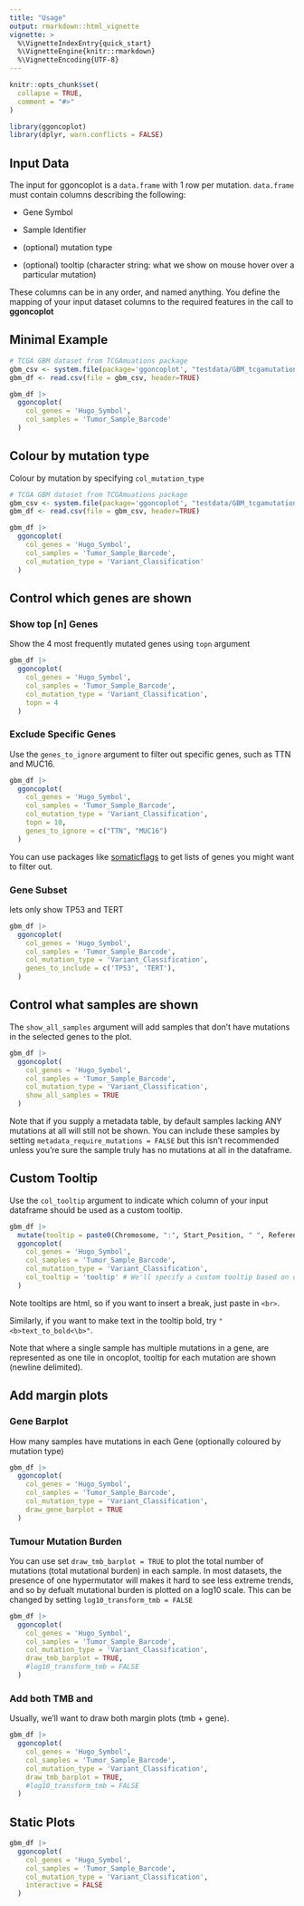 ```yaml
---
title: "Usage"
output: rmarkdown::html_vignette
vignette: >
  %\VignetteIndexEntry{quick_start}
  %\VignetteEngine{knitr::rmarkdown}
  %\VignetteEncoding{UTF-8}
---
```


```r
knitr::opts_chunk$set(
  collapse = TRUE,
  comment = "#>"
)
```

```r
library(ggoncoplot)
library(dplyr, warn.conflicts = FALSE)
```

## Input Data

The input for ggoncoplot is a `data.frame` with 1 row per mutation. `data.frame` must contain columns describing the following:

- Gene Symbol

- Sample Identifier 

- (optional) mutation type

- (optional) tooltip (character string: what we show on mouse hover over a particular mutation)


These columns can be in any order, and named anything. You define the mapping of your input dataset columns to the required features in the call to **ggoncoplot**



## Minimal Example

```r

# TCGA GBM dataset from TCGAmuations package
gbm_csv <- system.file(package='ggoncoplot', "testdata/GBM_tcgamutations_mc3_maf.csv.gz")
gbm_df <- read.csv(file = gbm_csv, header=TRUE)

gbm_df |> 
  ggoncoplot(
    col_genes = 'Hugo_Symbol', 
    col_samples = 'Tumor_Sample_Barcode'
  )
```

## Colour by mutation type

Colour by mutation by specifying `col_mutation_type`

```r

# TCGA GBM dataset from TCGAmuations package
gbm_csv <- system.file(package='ggoncoplot', "testdata/GBM_tcgamutations_mc3_maf.csv.gz")
gbm_df <- read.csv(file = gbm_csv, header=TRUE)

gbm_df |> 
  ggoncoplot(
    col_genes = 'Hugo_Symbol', 
    col_samples = 'Tumor_Sample_Barcode', 
    col_mutation_type = 'Variant_Classification'
  )
```


## Control which genes are shown

### Show top [n] Genes

Show the 4 most frequently mutated genes using `topn` argument

```r
gbm_df |> 
  ggoncoplot(
    col_genes = 'Hugo_Symbol', 
    col_samples = 'Tumor_Sample_Barcode', 
    col_mutation_type = 'Variant_Classification', 
    topn = 4
  )
```

### Exclude Specific Genes

Use the `genes_to_ignore` argument to filter out specific genes, such as TTN and MUC16.

```r
gbm_df |> 
  ggoncoplot(
    col_genes = 'Hugo_Symbol', 
    col_samples = 'Tumor_Sample_Barcode', 
    col_mutation_type = 'Variant_Classification', 
    topn = 10,
    genes_to_ignore = c("TTN", "MUC16")
  )
```

You can use packages like [somaticflags](https://github.com/CCICB/somaticflags) to get lists of genes you might want to filter out.

### Gene Subset

lets only show TP53 and TERT

```r
gbm_df |> 
  ggoncoplot(
    col_genes = 'Hugo_Symbol', 
    col_samples = 'Tumor_Sample_Barcode', 
    col_mutation_type = 'Variant_Classification', 
    genes_to_include = c('TP53', 'TERT'),
  )
```

## Control what samples are shown

The `show_all_samples` argument will add samples that don't have mutations in the selected genes to the plot.

```r
gbm_df |> 
  ggoncoplot(
    col_genes = 'Hugo_Symbol', 
    col_samples = 'Tumor_Sample_Barcode', 
    col_mutation_type = 'Variant_Classification', 
    show_all_samples = TRUE
  )
```


Note that if you supply a metadata table, by default samples lacking ANY mutations at all will still not be shown. You can include these samples by setting `metadata_require_mutations = FALSE` but this isn't recommended unless you're sure the sample truly has no mutations at all in the dataframe.


## Custom Tooltip

Use the `col_tooltip` argument to indicate which column of your input dataframe should be used as a custom tooltip.

```r
gbm_df |> 
  mutate(tooltip = paste0(Chromosome, ":", Start_Position, " ", Reference_Allele, ">", Tumor_Seq_Allele2)) |>
  ggoncoplot(
    col_genes = 'Hugo_Symbol', 
    col_samples = 'Tumor_Sample_Barcode', 
    col_mutation_type = 'Variant_Classification', 
    col_tooltip = 'tooltip' # We'll specify a custom tooltip based on our new 'tooltip' column
  )
```

Note tooltips are html, so if you want to insert a break, just paste in `<br>`.

Similarly, if you want to make text in the tooltip bold, try `"<b>text_to_bold<\b>"`.

Note that where a single sample has multiple mutations in a gene, are represented as one tile in oncoplot, tooltip for each mutation are shown (newline delimited).

## Add margin plots

### Gene Barplot

How many samples have mutations in each Gene (optionally coloured by mutation type)

```r
gbm_df |> 
  ggoncoplot(
    col_genes = 'Hugo_Symbol', 
    col_samples = 'Tumor_Sample_Barcode', 
    col_mutation_type = 'Variant_Classification',
    draw_gene_barplot = TRUE
  )
```

### Tumour Mutation Burden

You can use set `draw_tmb_barplot = TRUE` to plot the total number of mutations (total mutational burden) in each sample. In most datasets, the presence of one hypermutator will makes it hard to see less extreme trends, and so by defualt mutational burden is plotted on a log10 scale. This can be changed by setting `log10_transform_tmb = FALSE`

```r
gbm_df |> 
  ggoncoplot(
    col_genes = 'Hugo_Symbol', 
    col_samples = 'Tumor_Sample_Barcode', 
    col_mutation_type = 'Variant_Classification',
    draw_tmb_barplot = TRUE, 
    #log10_transform_tmb = FALSE
  )
```


### Add both TMB and 

Usually, we'll want to draw both margin plots (tmb + gene).

```r
gbm_df |> 
  ggoncoplot(
    col_genes = 'Hugo_Symbol', 
    col_samples = 'Tumor_Sample_Barcode', 
    col_mutation_type = 'Variant_Classification',
    draw_tmb_barplot = TRUE, 
    #log10_transform_tmb = FALSE
  )
```


## Static Plots

```r
gbm_df |> 
  ggoncoplot(
    col_genes = 'Hugo_Symbol', 
    col_samples = 'Tumor_Sample_Barcode', 
    col_mutation_type = 'Variant_Classification', 
    interactive = FALSE
  )
```


